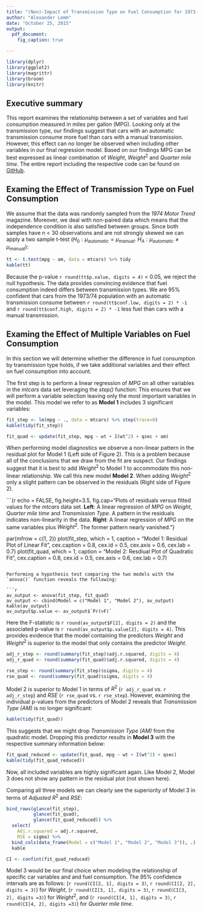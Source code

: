 ```yaml
---
title: "(Non)-Impact of Transmission Type on Fuel Consumption for 1973-74 Car Models"
author: "Alexander Lemm"
date: "October 25, 2015"
output:
  pdf_document:
    fig_caption: true

---
```


```r

library(dplyr)
library(ggplot2)
library(magrittr)
library(broom)
library(knitr)

```



## Executive summary

This report examines the relationship between a set of variables and fuel consumption measured in miles per gallon (MPG). Looking only at the transmission type, our findings suggest that cars with an automatic transmission consume more fuel than cars with a manual transmission. However, this effect can no longer be observed when including other variables in our final regression model. Based on our findings MPG can be best expressed as linear combination of *Weight*, $Weight^{2}$ and *Quarter mile time*. The entire report including the respective code can be found on [GitHub](https://github.com/alex23lemm/Regression-Models-Project).

## Examing the Effect of Transmission Type on Fuel Consumption

We assume that the data was randomly sampled from the *1974 Motor Trend* magazine. Moreover, we deal with non-paired data which means that the independence condition is also satisfied between groups. Since both samples have n < 30 observations and are not strongly skewed we can apply a two sample t-test ($H_{0}:\mu_{automatic} = \mu_{manual}.$ $H_{A}:\mu_{automatic} \neq \mu_{manual}$):

```r

tt <- t.test(mpg ~ am, data = mtcars) %>% tidy
kable(tt)

```

Because the p-value `r round(tt$p.value, digits = 4)` < 0.05, we reject the null hypothesis. The data provides convincing evidence that fuel consumption indeed differs between transmission types. We are 95% confident that cars from the 1973/74 population with an automatic transmission consume between `r round(tt$conf.low, digits = 2) * -1` and `r round(tt$conf.high, digits = 2) * -1` less fuel than cars with a manual transmission.

## Examing the Effect of Multiple Variables on Fuel Consumption

In this section we will determine whether the difference in fuel consumption by transmission type holds, if we take additional variables and their effect on fuel consumption into account. 

The first step is to perform a linear regression of *MPG* on all other variables in the *mtcars* data set leveraging the *step()* function: This ensures that we will perform a variable selection leaving only the most important variables in the model. This model we refer to  as **Model 1** includes 3 significant variables:

```r

fit_step <- lm(mpg ~ ., data = mtcars) %>% step(trace=0)
kable(tidy(fit_step))

```

```r

fit_quad <- update(fit_step, mpg ~ wt + I(wt^2) + qsec + am)


```



When performing model diagnostics we observe a non-linear pattern in the residual plot for Model 1 (Left side of Figure 2). This is a problem because all of the conclusions that we draw from the fit are suspect. Our findings suggest that it is best to add $Weight^{2}$ to Model 1 to accommodate this non-linear relationship. We call this new model **Model 2**. When adding $Weight^{2}$ only a slight pattern can be observed in the residuals (Right side of Figure 2).  

```{r echo = FALSE, fig.height=3.5, fig.cap="Plots of residuals versus fitted values for the $mtcars$ data set. **Left**: A linear regression of *MPG* on *Weight*, *Quarter mile time* and *Transmission Type*. A pattern in the residuals indicates non-linearity in the data. **Right**: A linear regression of *MPG* on the same variables plus $Weight^{2}$. The former pattern nearly vanished."}

par(mfrow = c(1, 2))
plot(fit_step, which = 1, caption = "Model 1: Residual Plot of Linear Fit", cex.caption = 0.8, cex.id = 0.5, cex.axis = 0.6, cex.lab = 0.7)
plot(fit_quad, which = 1, caption = "Model 2: Resdiual Plot of Quadratic Fit",
     cex.caption = 0.8, cex.id = 0.5, cex.axis = 0.6, cex.lab = 0.7)

```

Performing a hypothesis test comparing the two models with the `anova()` function reveals the following: 

```r

av_output <- anova(fit_step, fit_quad)
av_output <- cbind(Model = c("Model 1", "Model 2"), av_output)
kable(av_output)
av_output$p.value <- av_output$`Pr(>F)`

```

Here the F-statistic is `r round(av_output$F[2], digits = 2)` and the associated p-value is `r round(av_output$p.value[2], digits = 4)`. This provides evidence that the model containing the predictors $Weight$ and $Weight^{2}$ is superior to the model that only contains the predictor $Weight$. 

```r

adj_r_step <- round(summary(fit_step)$adj.r.squared, digits = 4)
adj_r_quad <- round(summary(fit_quad)$adj.r.squared, digits = 4)

rse_step <- round(summary(fit_step)$sigma, digits = 4)
rse_quad <- round(summary(fit_quad)$sigma, digits = 4)

```


Model 2 is superior to Model 1 in terms of $R^{2}$ (`r adj_r_quad` vs. `r adj_r_step`) and $RSE$ (`r rse_quad` vs. `r rse_step`). However, examining the individual p-values from the predictors of Model 2 reveals that *Transmission Type (AM)* is no longer significant:

```r

kable(tidy(fit_quad))
```

This suggests that we might drop *Transmission Type (AM)* from the quadratic model. Dropping this predictor results in **Model 3** with the respective summary information below:

```r

fit_quad_reduced <- update(fit_quad, mpg ~ wt + I(wt^2) + qsec)
kable(tidy(fit_quad_reduced))


```

Now, all included variables are highly significant again. Like Model 2, Model 3 does not show any pattern in the residual plot (not shown here). 

Comparing all three models we can clearly see the superiority of Model 3 in terms 
of *Adjusted* $R^{2}$ and *RSE*:

```r

bind_rows(glance(fit_step),
          glance(fit_quad),
          glance(fit_quad_reduced)) %>%
  select(
    Adj.r.squared = adj.r.squared, 
    RSE = sigma) %>%
  bind_cols(data_frame(Model = c("Model 1", "Model 2", "Model 3")), .) %>%
  kable

CI <- confint(fit_quad_reduced)


```

Model 3 would be our final choice when modeling the relationship of specific car variables and and fuel consumption. The 95% confidence intervals are as follows: (`r round(CI[2, 1], digits = 3)`, `r round(CI[2, 2], digits = 3)`) for *Weight*, (`r round(CI[3, 1], digits = 3)`, `r round(CI[3, 2], digits =3)`)  for $Weight^{2}$, and (`r round(CI[4, 1], digits = 3)`, `r round(CI[4, 2], digits =3)`) for *Quarter mile time*.
